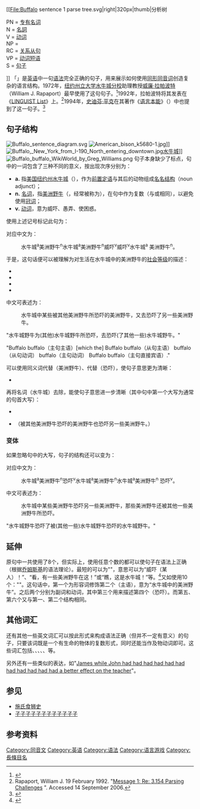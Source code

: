 [[File:Buffalo sentence 1 parse tree.svg|right|320px|thumb|分析树

PN = [[专有名词|专有名词]]<br />N = [[名詞|名詞]]<br />V = [[动词|动词]]<br />NP = {{le|名词短语|Noun phrase}}<br />RC = [[关系从句|关系从句]]<br />VP = [[动词短语|动词短语]]<br />S = [[句子|句子]]

]]
「'''{{lang|en|Buffalo buffalo Buffalo buffalo buffalo buffalo Buffalo buffalo}}'''」是[[英语|英语]]中一句[[语法|语法]]完全正确的句子，用来展示如何使用[[同音词|同形同音词]]创造复杂的语言结构。1972年，[[纽约州立大学水牛城分校|纽约州立大学水牛城分校]]助理教授[[威廉·拉帕波特|威廉·拉帕波特]]（William J. Rapaport）最早使用了这句句子。<ref>{{Cite web|title=Buffalo buffalo buffalo buffalo buffalo.|url=https://cse.buffalo.edu/~rapaport/buffalobuffalo.html|access-date=2022-01-21|work=cse.buffalo.edu|archive-date=2022-01-21|archive-url=https://web.archive.org/web/20220121054358/https://cse.buffalo.edu/~rapaport/buffalobuffalo.html}}</ref>1992年，拉帕波特将其发表在《[[LINGUIST_List|LINGUIST List]]》上。<ref name="Linguistlist">Rapaport, William J. 19 February 1992.  "[http://www.linguistlist.org/issues/3/3-175.html#1 Message 1: Re: 3.154 Parsing Challenges] {{Wayback|url=http://www.linguistlist.org/issues/3/3-175.html#1 |date=20091019180523 }}".  Accessed 14 September 2006.</ref>1994年，[[史迪芬·平克|史迪芬·平克]]在其著作《[[语言本能|语言本能]]》（''{{lang|en|The Language Instinct}}''）中也提到了这一句子。<ref>{{Cite journal|title=Review of The Language Instinct: How the Mind Creates Language|url=https://www.jstor.org/stable/416234|last=Meier|first=Richard P.|date=1995|journal=Language|issue=3|doi=10.2307/416234|volume=71|pages=610–614|issn=0097-8507|access-date=2022-01-21|archive-date=2022-01-21|archive-url=https://web.archive.org/web/20220121054358/https://www.jstor.org/stable/416234}}</ref>

== 句子结构 ==
[[File:Buffalo_sentence_diagram.svg|right]]
[[File:American_bison_k5680-1.jpg|thumb]]]]
[[File:Buffalo,_New_York_from_I-190_North_entering_downtown.jpg|thumb]][[水牛城|水牛城]]]]
[[File:Buffalo_buffalo_WikiWorld_by_Greg_Williams.png|thumb]]
句子本身缺少了标点，句中的{{lang|en|buffalo}}一词包含了三种不同的意义，按出现次序分别为：
* '''a.''' 指[[美国|美国]][[纽约州|纽约州]][[水牛城|水牛城]]（{{lang|en|Buffalo}}），作为[[前置定语|前置定语]]与其后的动物组成[[名名结构|名名结构]]（noun adjunct）；
* '''n.''' [[名词|名词]]，指[[美洲野牛|美洲野牛]]（{{lang|en|American Bison}}，经常被称为{{lang|en|buffalo}}），在句中作为复数（与{{lang|en|buffaloes}}或{{lang|en|buffalos}}相同），以避免使用[[冠词|冠词]]；
* '''v.''' [[动词|动词]]，意为威吓、愚弄、使困惑。

使用上述记号标记此句为：
:{{lang|en|Buffalo<sup>a</sup> buffalo<sup>n</sup> Buffalo<sup>a</sup> buffalo<sup>n</sup> buffalo<sup>v</sup> buffalo<sup>v</sup> Buffalo<sup>a</sup> buffalo<sup>n</sup>.}}

对应中文为：
:水牛城<sup>a</sup>美洲野牛<sup>n</sup>水牛城<sup>a</sup>美洲野牛<sup>n</sup>威吓<sup>v</sup>威吓<sup>v</sup>水牛城<sup>a</sup> 美洲野牛<sup>n</sup>。

于是，这句话便可以被理解为对生活在水牛城中的美洲野牛的[[社会等级|社会等级]]的描述：
* {{lang|en|[Those] (Buffalo buffalo) [whom] (Buffalo buffalo) buffalo, buffalo (Buffalo buffalo).}}
* {{lang|en|[Those] buffalo(es) from Buffalo [that are intimidated by] buffalo(es) from * Buffalo intimidate buffalo(es) from Buffalo.}}
* {{lang|en|Bison from Buffalo, New York, who are intimidated by other bison in their community also happen to intimidate other bison in their community.}}
* {{lang|en|THE buffalo FROM Buffalo WHO ARE buffaloed BY buffalo FROM Buffalo, buffalo buffalo FROM Buffalo.}}

中文可表述为：
:水牛城中某些被其他美洲野牛所恐吓的美洲野牛，又去恐吓了另一些美洲野牛。
"水牛城野牛为(其他)水牛城野牛所恐吓，去恐吓(了其他一些)水牛城野牛。"

"Buffalo buffalo（主句主语）[which the] Buffalo buffalo（从句主语） buffalo（从句动词） buffalo（主句动词） Buffalo buffalo（主句直接宾语）."

可以使用同义词{{lang|en|bison}}代替{{lang|en|buffalo}}（美洲野牛）、{{lang|en|bully}}代替{{lang|en|buffalo}}（恐吓），使句子意思更为清晰：
* {{lang|en|Buffalo bison Buffalo bison bully bully Buffalo bison.}}

再将名词{{lang|en|Buffalo}}（水牛城）去除，能使句子意思进一步清晰（其中句中第一个大写为通常的句首大写）：
*{{lang|en|Buffalo buffalo buffalo buffalo buffalo.}}
*{{lang|en|Bison [that other] bison bully [also] bully bison.}}（被其他美洲野牛恐吓的美洲野牛也恐吓另一些美洲野牛。）

=== 变体 ===
如果忽略句中的大写，句子的结构还可以变为：
:{{lang|en|Buffalo<sup>a</sup> buffalo<sup>n</sup> buffalo<sup>v</sup> Buffalo<sup>a</sup> buffalo<sup>n</sup> Buffalo<sup>a</sup> buffalo<sup>n</sup> buffalo<sup>v</sup>.}}

对应中文为：
:水牛城<sup>a</sup>美洲野牛<sup>n</sup>恐吓<sup>v</sup>水牛城<sup>a</sup>美洲野牛<sup>n</sup>水牛城<sup>a</sup>美洲野牛<sup>n</sup> 恐吓<sup>v</sup>。

中文可表述为：
:水牛城中某些美洲野牛恐吓另一些美洲野牛，那些美洲野牛还被其他一些美洲野牛所恐吓。
"水牛城野牛恐吓了被(其他一些)水牛城野牛恐吓的水牛城野牛。"

== 延伸 ==
原句中一共使用了8个{{lang|en|buffalo}}，但实际上，使用任意个数的{{lang|en|buffalo}}都可以使句子在语法上正确（根据[[乔姆斯基|乔姆斯基]]的语法理论）。最短的可以为"{{lang|en|Buffalo!}}"，意思可以为“威吓（某人）！”、“看，有一些美洲野牛在这！”或“瞧，这是水牛城！”等。<ref>{{Cite book | year=2000 | title = Sweet reason: a field guide to modern logic | author1=Thomas Tymoczko | author2=James M. Henle | edition=2 | publisher=Birkhäuser | isbn=9780387989303 | pages=99–100 | url=http://books.google.com/?id=LQnsSuvP9dAC&pg=PA99 | postscript=<!--None-->}}</ref>又如使用10个{{lang|en|buffalo}}："{{lang|en|Buffalo buffalo Buffalo buffalo Buffalo buffalo Buffalo buffalo Buffalo buffalo}}"。这句话中，第一个{{lang|en|buffalo}}为形容词修饰第二个{{lang|en|buffalo}}（主语），意为“水牛城中的美洲野牛”。之后两个{{lang|en|buffalo}}分别为副词和动词，其中第三个{{lang|en|Buffalo}}用来描述第四个{{lang|en|buffalo}}（恐吓）。而第五、第六个{{lang|en|buffalo}}又与第一、第二个{{lang|en|buffalo}}结构相同。

== 其他词汇 ==
还有其他一些英文词汇可以按此形式来构成语法正确（但并不一定有意义）的句子，只要该词既是一个有生命的物体的复数形式，同时还能当作及物动词即可。这些词汇包括{{lang|en|police}}、{{lang|en|fish}}、{{lang|en|smelt}}、{{lang|en|char}}、{{lang|en|people}}、{{lang|en|bream}}等。

另外还有一些类似的表达，如"[[James_while_John_had_had_had_had_had_had_had_had_had_had_had_a_better_effect_on_the_teacher|James while John had had had had had had had had had had had a better effect on the teacher]]"。

== 参见 ==
* [[施氏食狮史|施氏食狮史]]
* [[子子子子子子子子子子子子|子子子子子子子子子子子子]]

== 参考资料 ==
{{wiktionary|buffalo}}
{{reflist}}

[[Category:同音文|Category:同音文]]
[[Category:英语|Category:英语]]
[[Category:语法|Category:语法]]
[[Category:语言游戏|Category:语言游戏]]
[[Category:長條目名|Category:長條目名]]